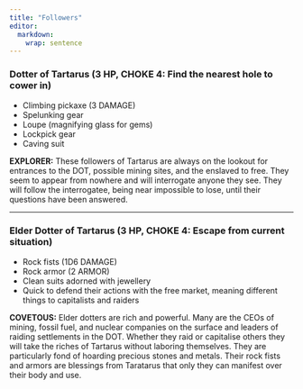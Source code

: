 ```yaml
---
title: "Followers"
editor: 
  markdown: 
    wrap: sentence
---
```


### Dotter of Tartarus (3 HP, CHOKE 4: Find the nearest hole to cower in)

- Climbing pickaxe (3 DAMAGE)
- Spelunking gear
- Loupe (magnifying glass for gems)
- Lockpick gear
- Caving suit

__EXPLORER:__ These followers of Tartarus are always on the lookout for entrances to the DOT, possible mining sites, and the enslaved to free. They seem to appear from nowhere and will interrogate anyone they see. They will follow the interrogatee, being near impossible to lose, until their questions have been answered.

***

### Elder Dotter of Tartarus (3 HP, CHOKE 4: Escape from current situation)

- Rock fists (1D6 DAMAGE)
- Rock armor (2 ARMOR)
- Clean suits adorned with jewellery
- Quick to defend their actions with the free market, meaning different things to capitalists and raiders

__COVETOUS:__ Elder dotters are rich and powerful. Many are the CEOs of mining, fossil fuel, and nuclear companies on the surface and leaders of raiding settlements in the DOT. Whether they raid or capitalise others they will take the riches of Tartarus without laboring themselves. They are particularly fond of hoarding precious stones and metals. Their rock fists and armors are blessings from Taratarus that only they can manifest over their body and use.